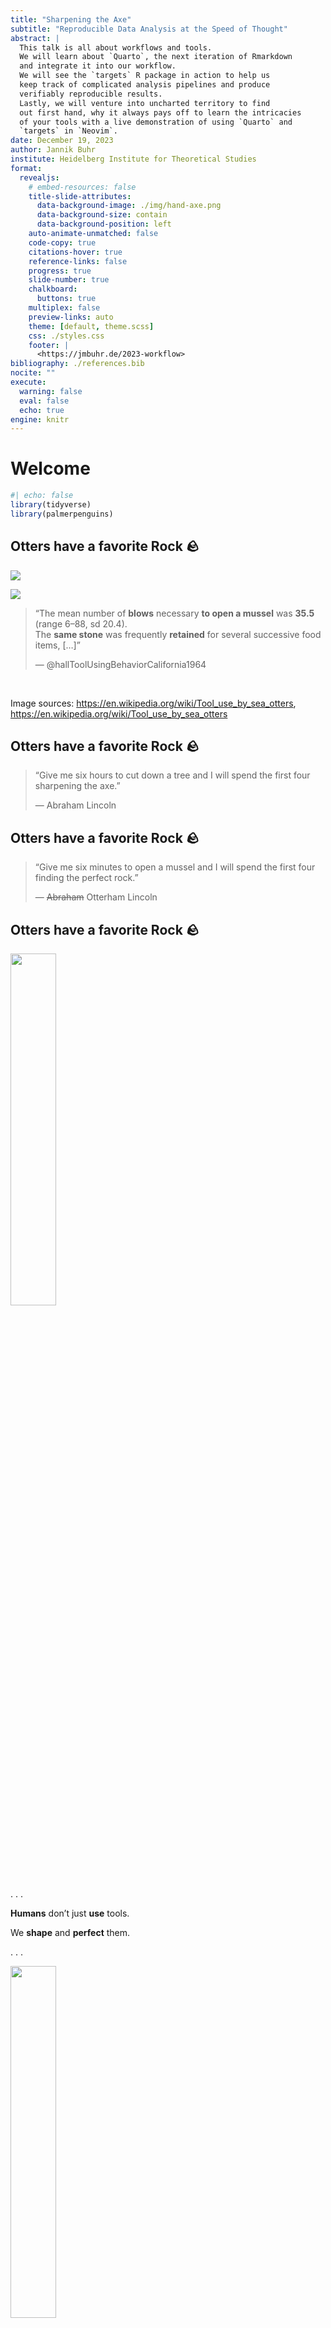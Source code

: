 ```yaml
---
title: "Sharpening the Axe"
subtitle: "Reproducible Data Analysis at the Speed of Thought"
abstract: |
  This talk is all about workflows and tools.
  We will learn about `Quarto`, the next iteration of Rmarkdown
  and integrate it into our workflow.
  We will see the `targets` R package in action to help us
  keep track of complicated analysis pipelines and produce
  verifiably reproducible results.
  Lastly, we will venture into uncharted territory to find
  out first hand, why it always pays off to learn the intricacies
  of your tools with a live demonstration of using `Quarto` and
  `targets` in `Neovim`.
date: December 19, 2023
author: Jannik Buhr
institute: Heidelberg Institute for Theoretical Studies
format:
  revealjs: 
    # embed-resources: false
    title-slide-attributes:
      data-background-image: ./img/hand-axe.png
      data-background-size: contain
      data-background-position: left
    auto-animate-unmatched: false
    code-copy: true
    citations-hover: true
    reference-links: false
    progress: true
    slide-number: true
    chalkboard: 
      buttons: true
    multiplex: false
    preview-links: auto
    theme: [default, theme.scss]
    css: ./styles.css
    footer: |
      <https://jmbuhr.de/2023-workflow>
bibliography: ./references.bib
nocite: ""
execute:
  warning: false
  eval: false
  echo: true
engine: knitr
---
```


# Welcome

```r
#| echo: false
library(tidyverse)
library(palmerpenguins)
```

<html>
  <script>
  document.head.appendChild(Object.assign(document.createElement("link"), {rel: "icon", href: "data:image/svg+xml,<svg xmlns='http://www.w3.org/2000/svg' viewBox='0 0 100 100'><text y='.9em' font-size='90'>🦦</text></svg>"}))
  </script>
</html>

## Otters have a favorite Rock 🪨

:::: {layout="[1,1]"}
![](./img/otter-hello.png)

:::{#quote}
![](./img/otter-pound.png){#otter-pound}

> "The mean number of **blows** necessary **to open a mussel** was **35.5** (range 6–88, sd 20.4).\
> The **same stone** was frequently **retained** for several successive food items, [...]"
> 
> --- @hallToolUsingBehaviorCalifornia1964
:::
 
::::

:::footer
Image sources: <https://en.wikipedia.org/wiki/Tool_use_by_sea_otters>, <https://en.wikipedia.org/wiki/Tool_use_by_sea_otters>
:::

## Otters have a favorite Rock 🪨

> "Give me six hours to cut down a tree and I will spend the first four sharpening the axe."
> 
> --- Abraham Lincoln

## Otters have a favorite Rock 🪨

> "Give me six minutes to open a mussel and I will spend the first four finding the perfect rock."
> 
> --- ~~Abraham~~ Otterham Lincoln

## Otters have a favorite Rock 🪨


![](./img/pexels-anna-urlapova-2957058.jpg){.fl width=38%}

. . .

:::{#textbox}
**Humans** don't just **use** tools.

We **shape** and **perfect** them.
:::

. . .

![](./img/hand-axe.png){.fr width=38%}


:::footer
Image sources: <https://www.pexels.com/photo/person-holding-a-stone-2957058/>, <https://en.wikipedia.org/wiki/Hand_axe>
:::

## Who am I? 🦦

:::{#jannik .fr}
![](./img/jannik.png)
:::

Hi, I'm Jannik!

Computational Biochemist at\
HITS and Heidelberg University

I use **Quantum Mechanical Simulations** to study how **Collagen** breaks under force

![](./img/helix-wide.png){width=60%}

I love building and teaching tools 🧰

:::profile
- \@jmbuhr
- [](https://github.com/jmbuhr){.bi-github}
- [](https://jmbuhr.de){.bi-house}
- [](https://mastodon.online/@jmbuhr){.bi-mastodon}
- [](https://www.youtube.com/@jmbuhr){.bi-youtube}
- [](https://www.linkedin.com/in/jmbuhr/){.bi-linkedin}
:::

{{< qrcode https://github.com/jmbuhr.de/2023-workflow qr width=124 height=124 colorDark='#1E4287' >}}

## The Tools Today 🧰


::: {.columns}
::: {.column width="30%"}
![](./img/quarto.png){width=100%}

![](./img/targets.png){width=80%}

![](./img/Neovim-logo.svg){width=100%}
:::
::: {.column width="70%"}
### Quarto

<https://quarto.org/>

Next iteration of `Rmarkdown`.

### Targets

<https://docs.ropensci.org/targets/>

R package for reproducible workflows.

### Neovim

<https://neovim.io/>

hyperextensible Vim-based text editor
:::
:::

# Warmup!

## Remember these letters

```r
#| echo: false
countdown::countdown(minutes = 0, seconds = 7)
```

[xfwiadcnanvrqybceawgjdczlyhlwoovxxce]{#letters}

## Remember these letters

How many of these letters do you remember?

## Remember these letters

```r
#| echo: false
countdown::countdown(minutes = 0, seconds = 7)
```

[The quick brown fox jumps over the lazy dog]{#letters}

## Remember these letters

Do you remember the sentence on the previous slide?

. . .

Of course you do, it's just **one** sentence!

. . .

But it has the **same number of letters** as the random letters.

## The Magic 7 ± 2

::: {.incremental}
- One piece of information is a **chunk**.
- We can keep **7 chunks** in our **working memory** [@millerMagicalNumberSeven1956a].
- We gain space by combining thoughts and **concepts**
- Letters → 1 word
- Words → sentence
- Sentences → idea
:::

# Optimize Your Workflow

## Quarto: Structure Thoughts

:::{#tr}
![](./img/quarto.png)
:::

<https://quarto.org/>

An open-source scientific and technical publishing system.

- The successor of `Rmarkdown`, made by the same people
- Keep **thoughts, code and results** close
- Cater to different **output formats**
  - web, pdf, docx, ppt ...
- Fully **reproducible**

## {background-image="./img/rstudio.png" background-size=contain}

## {background-image="./img/choose.png" background-size=70% background-position=top}

| 
| 
| 
| 
|

`qmd` files are just plain text!

````
---
title: "quarto demo"
format: 
  html:
    code-fold: true
---

## Air Quality

@fig-airquality further explores the impact of temperature on ozone level.

```{{r}}
#| label: fig-airquality
#| fig-cap: "Temperature and ozone level."

library(ggplot2)

ggplot(airquality, aes(Temp, Ozone)) + 
  geom_point() + 
  geom_smooth(method = "loess"
)
```
````

## Quarto: Structure Thoughts

:::{#tr}
![](./img/quarto.png)
:::

:::sidenote
🖥️📱📰
:::

### Why?

- Why did I perform this operation?
  - Read a **detailed explanation** of past-me right next to the code!
- Different and changing output requirements?
  - Just let quarto **generate** them for you!
- Could you increase the fontsize in all your plots?
  - Sure, just **change** one number and **re-render**!

### FAQ:

> "I have a machine learning model that takes 6 hours to calculate. [...] how do I put this in a Quarto notebook?"

Well, **don't!**

## Targets: Organize Workflows

:::{#tr}
![](./img/targets.png){width=60%}
:::

<https://docs.ropensci.org/targets/>

Function-oriented Make-like **declarative workflows** for R.

```r
#| echo: false
#| out-width: 90%
targets::tar_visnetwork()
```

Aim for **pure functions** that take **inputs** and produce **outputs**
without side effects.

## Aside: Pure Functions

```dot
//| echo: false
digraph functions {
  rankdir=LR;
  node [shape=circle];
  A -> B [label="f"];
  B -> C [label="g"];
  A -> C [label="h"];
}
```

$$
g \circ f = h\
$$

```r
#| eval: false
f = function(data, condition) {
  data |>
    filter(x > condition) |>
    mutate(x = x * pi)
}

```

vs. **Side Effects**

```r
#| eval: false
f_prime = function(value) {
  data <<- data |>
    filter(x > 10) |>
    mutate(x = x * pi)
}
```


## NeoVim: Not just for Speed!

![](./img/nvim-clean.png)

## NeoVim: Not just for Speed!

![](./img/nvim-quarto.png)

## NeoVim: Not just for Speed!

**Modal editing** allows us to **communicate** with the editor.

**Complicated operations** become one **chunk**.

**Free up resources** for the important questions.

# Demo

Demo Time!

## Penguins!

![](./img/lter_penguins.png)

::: {.aside}
Artwork by \@allisonhorst
:::

# Take Home Messages

## Take Home Messages

Keyboard shortcuts are for thoughts ⌨️

. . .

Reproducibility and Interactivity can go hand in hand ▶️

. . .

Find your favorite rock 🪨

. . .

Sharpen the axe 🪓

# Thank You!

## Thank You!

## References

:::{#refs}
:::

